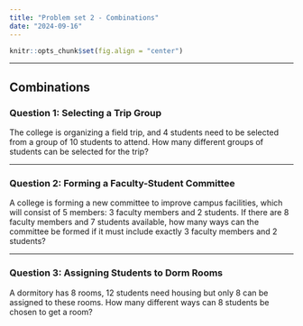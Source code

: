 ```yaml
---
title: "Problem set 2 - Combinations"
date: "2024-09-16"
---
```


```r
knitr::opts_chunk$set(fig.align = "center")
```

---

## Combinations


### Question 1: Selecting a Trip Group

The college is organizing a field trip, and 4 students need to be selected from a group of 10 students to attend. How many different groups of students can be selected for the trip?

---

### Question 2: Forming a Faculty-Student Committee

A college is forming a new committee to improve campus facilities, which will consist of 5 members: 3 faculty members and 2 students. If there are 8 faculty members and 7 students available, how many ways can the committee be formed if it must include exactly 3 faculty members and 2 students?

---

### Question 3: Assigning Students to Dorm Rooms

A dormitory has 8 rooms, 12 students need housing but only 8 can be assigned to these rooms. How many different ways can 8 students be chosen to get a room?
